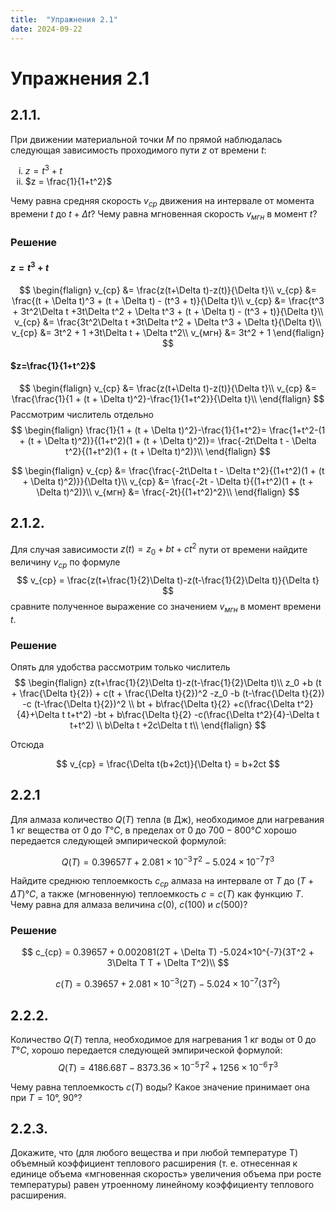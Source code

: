 ```yaml
---
title:  "Упражнения 2.1"
date: 2024-09-22
---
```

# Упражнения 2.1

## 2.1.1.

При движении материальной точки $M$
по прямой наблюдалась следующая 
зависимость проходимого пути $z$ от времени $t$:

i. $z=t^3 + t$
ii. $z = \frac{1}{1+t^2}$

Чему равна средняя скорость $v_{ср}$ движения
на интервале от момента времени $t$ до $t+\Delta t$?
Чему равна мгновенная скорость $v_{мгн}$ в 
момент $t$?

### Решение

#### $z=t^3 + t$

$$
\begin{flalign}
v_{ср} &= \frac{z(t+\Delta t)-z(t)}{\Delta t}\\
v_{ср} &= \frac{(t + \Delta t)^3 + (t + \Delta t) - (t^3 + t)}{\Delta t}\\
v_{ср} &= \frac{t^3 + 3t^2\Delta t +3t\Delta t^2 + \Delta t^3  + (t + \Delta t) - (t^3 + t)}{\Delta t}\\
v_{ср} &= \frac{3t^2\Delta t +3t\Delta t^2 + \Delta t^3 + \Delta t}{\Delta t}\\
v_{ср} &= 3t^2 + 1 +3t\Delta t + \Delta t^2\\
v_{мгн} &= 3t^2 + 1
\end{flalign}
$$

#### $z=\frac{1}{1+t^2}$

$$
\begin{flalign}
v_{ср} &= \frac{z(t+\Delta t)-z(t)}{\Delta t}\\
v_{ср} &= \frac{\frac{1}{1 + (t + \Delta t)^2}-\frac{1}{1+t^2}}{\Delta t}\\
\end{flalign}
$$
Рассмотрим числитель отдельно
$$
\begin{flalign}
\frac{1}{1 + (t + \Delta t)^2}-\frac{1}{1+t^2}= \frac{1+t^2-(1 + (t + \Delta t)^2)}{(1+t^2)(1 + (t + \Delta t)^2)}=
\frac{-2t\Delta t - \Delta t^2}{(1+t^2)(1 + (t + \Delta t)^2)}\\
\end{flalign}
$$

$$
\begin{flalign}
v_{ср} &= \frac{\frac{-2t\Delta t - \Delta t^2}{(1+t^2)(1 + (t + \Delta t)^2)}}{\Delta t}\\
v_{ср} &= \frac{-2t - \Delta t}{(1+t^2)(1 + (t + \Delta t)^2)}\\
v_{мгн} &= \frac{-2t}{(1+t^2)^2}\\
\end{flalign}
$$

## 2.1.2.
Для случая зависимости $z(t) = z_0 + bt + ct^2$ пути
от времени найдите величину $v_{ср}$ по формуле
$$
v_{ср} = \frac{z(t+\frac{1}{2}\Delta t)-z(t-\frac{1}{2}\Delta t)}{\Delta t}
$$
сравните 
полученное выражение со значением $v_{мгн}$ в 
момент времени $t$.

### Решение

Опять для удобства рассмотрим только числитель
$$
\begin{flalign}
z(t+\frac{1}{2}\Delta t)-z(t-\frac{1}{2}\Delta t)\\
z_0 +b (t + \frac{\Delta t}{2}) + c(t + \frac{\Delta t}{2})^2 
-z_0 -b (t-\frac{\Delta t}{2}) -c (t-\frac{\Delta t}{2})^2  \\
 bt + b\frac{\Delta t}{2} +c(\frac{\Delta t^2}{4}+\Delta t t+t^2)
-bt + b\frac{\Delta t}{2} -c(\frac{\Delta t^2}{4}-\Delta t t+t^2) \\
b\Delta t +2c\Delta t t\\
\end{flalign}
$$

Отсюда

$$
v_{ср} = \frac{\Delta t(b+2ct)}{\Delta t} = b+2ct
$$

## 2.2.1
Для алмаза количество $Q(Т)$ тепла
(в Дж), необходимое дли нагревания 1 кг 
вещества от $0$ до $T°C$, в пределах от $0$ до
$700-800°С$ хорошо передается следующей
эмпирической формулой:

$$Q(T)= 0.39657 T + 2.081×10^{-3}T^2 - 5.024×10^{-7}T^3$$

Найдите среднюю теплоемкость $c_{ср}$ алмаза
на интервале от $T$ до $(T+\Delta T)°С$, а также
(мгновенную) теплоемкость $c=c(Т)$ как 
функцию $T$. Чему равна для алмаза величина
$c(0)$, $c(100)$ и $c(500)$?

### Решение

$$
c_{ср} = 0.39657 + 0.002081(2T + \Delta T) -5.024×10^{-7}(3T^2 + 3\Delta T T + \Delta T^2)\\
$$

$$
c(T) = 0.39657 + 2.081×10^{-3}(2T) - 5.024×10^{-7}(3T^2)
$$

## 2.2.2.
Количество $Q(Т)$ тепла, 
необходимое для нагревания $1$ кг воды от $0$ до $Т°С$,
хорошо передается следующей эмпирической
формулой:
$$Q(T)=4186.68 T-8373.36×10^{-5} T^2 + 1256×10^{-6} T^{3}$$

Чему равна теплоемкость $c(Т)$ воды? Какое
значение принимает она при $T=10°$, $90°$?

## 2.2.3.
Докажите, что (для любого вещества
и при любой температуре Т) объемный 
коэффициент теплового расширения (т. е. 
отнесенная к единице объема «мгновенная скорость»
увеличения объема при росте температуры)
равен утроенному линейному коэффициенту
теплового расширения.